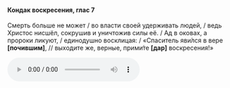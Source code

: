 #### Кондак воскресения, глас 7

Смерть больше не может / во власти своей удерживать людей, / ведь Христос нисшёл, сокрушив и уничтожив силы её. / Ад в оковах, а пророки ликуют, / единодушно восклицая: / «Спаситель яви́лся в вере **[**почившим**]**, // выходите же, верные, прими́те **[**дар**]** воскресения!»

<audio controls>
    <source
        src="https://psmb-neos-resources.hb.bizmrg.com/target/psmb/a4bbb65d72c3fdcfcecdb42a423066e5c931255b/%D0%9A%D0%BE%D0%BD%D0%B4%D0%B0%D0%BA%20%D0%B3%D0%BB%D0%B0%D1%81%207.mp3"
        type="audio/mpeg"
    />
</audio>
